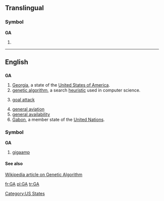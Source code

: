 {{also|Appendix:Variations of "ga"}}
==Translingual==

===Symbol===
'''GA'''

# {{SI-unit-abb|giga|ampere|[[electrical current]]}}

----

==English==

==={{abbreviation}}===
'''GA'''

# [[Georgia]], a state of the [[United States of America]].
# [[genetic algorithm]], a search [[heuristic]] used in computer science.
# {{netball}} [[goal attack]]
# [[general aviation]]
# [[general availability]]
# [[Gabon]], a member state of the [[United Nations]].

===Symbol===
'''GA'''

# [[gigaamp]]

====See also====
[[w:en:Genetic algorithm|Wikipedia article on Genetic Algorithm]]

[[Category:US States]]

[[fr:GA]]
[[pl:GA]]
[[tr:GA]]